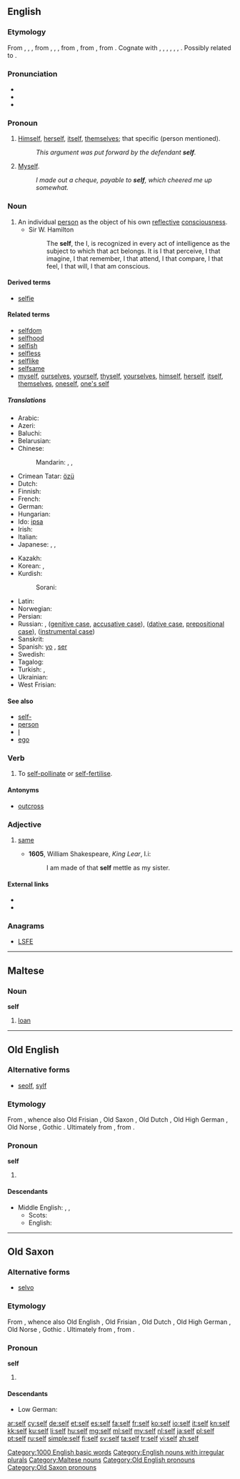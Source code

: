 {{also|self-}}
==English==
{{wikipedia}}

===Etymology===
From {{etyl|enm}} {{term|self|lang=enm}}, {{term|silf|lang=enm}}, {{term|sulf|lang=enm}}, from {{etyl|ang}} {{term|lang=ang|self}}, {{term|seolf|lang=ang}}, {{term|sylf||same, self, very, own|lang=ang}}, from {{etyl|gem-pro|en}} {{recons|selbaz||self|lang=gem-pro}}, from {{etyl|ine-pro|en}} {{recons|selbʰ-||one's own|lang=ine-pro}}, from {{etyl|ine-pro|en}} {{recons|s(w)e-||separate, apart|lang=ine-pro}}. Cognate with {{etyl|sco|-}} {{term|self||self|lang=sco}}, {{etyl|fy|-}} {{term|self||self|lang=fy}}, {{etyl|nl|-}} {{term|zelf||self|lang=nl}}, {{etyl|nds|-}} {{term|sulv||self|lang=nds}}, {{etyl|de|-}} {{term|selbst||self|lang=de}}, {{etyl|da|-}} {{term|selv||self|lang=da}}, {{etyl|is|-}} {{term|sjálfur||self|lang=is}}. Possibly related to {{etyl|sq|-}} {{term|thelb||core, center, heart|lang=sq}}.

===Pronunciation===
* {{IPA|/sɛlf/}}
* {{audio|en-us-self.ogg|Audio (US)}}
* {{rhymes|ɛlf}}

===Pronoun===
{{en-pron}}

# {{obsolete}} [[himself|Himself]], [[herself]], [[itself]], [[themselves]]; that specific (person mentioned).
#: ''This argument was put forward by the defendant '''self'''.''
# {{context|commercial|_|or|_|humorous}} [[myself|Myself]].
#: ''I made out a cheque, payable to '''self''', which cheered me up somewhat.''

===Noun===
{{en-noun|selves}}

# An individual [[person]] as the object of his own [[reflective]] [[consciousness]].
#* Sir W. Hamilton<!--From Webster 1913-->
#*: The '''self''', the I, is recognized in every act of intelligence as the subject to which that act belongs. It is I that perceive, I that imagine, I that remember, I that attend, I that compare, I that feel, I that will, I that am conscious.

====Derived terms====
* [[selfie]] <!-- modern coinage -->

====Related terms====
<!-- not derived in Modern English – derived in earlier forms, hence related -->
* [[selfdom]]
* [[selfhood]]
* [[selfish]]
* [[selfless]]
* [[selflike]]
* [[selfsame]]
* [[myself]], [[ourselves]], [[yourself]], [[thyself]], [[yourselves]], [[himself]], [[herself]], [[itself]], [[themselves]], [[oneself]], [[one's self]]

=====Translations=====
{{trans-top|individual person as the object of his own reflective consciousness}}
* Arabic: {{t+|ar|نفس|tr=nafs|sc=Arab}}
* Azeri: {{t-|az|özü}}
* Baluchi: {{tø|bal|وت|tr=wat}}
* Belarusian: {{t-|be|сам|m|tr=sam|sc=Cyrl}}
* Chinese:
*: Mandarin: {{t+|cmn|自己|tr=zìjǐ|sc=Hani}}, {{qualifier|as a prefix}} {{t+|cmn|自|tr=zì|sc=Hani}}, {{t|cmn|自我|tr=zìwǒ|sc=Hani}}
* Crimean Tatar: [[özü]]
* Dutch: {{t+|nl|zelf|n}}
* Finnish: {{t+|fi|itse}}
* French: {{t+|fr|soi-même|m}}
* German: {{t+|de|Selbst|n}}
* Hungarian: {{t-|hu|önvaló}}
* Ido: [[ipsa]]
* Irish: {{t-|ga|féin}}
* Italian: {{t+|it|stesso}}
* Japanese: {{t+|ja|自己|tr=[[じこ]], jiko|sc=Jpan}}, {{t+|ja|自身|tr=[[じしん]], jíshin|sc=Jpan}}, {{t+|ja|自我|tr=じが, jiga|sc=Jpan}}
{{trans-mid}}
* Kazakh: {{t|kk|өз|tr=öz|sc=Cyrl}}
* Korean: {{t+|ko|자신|tr=jasin|sc=Kore}}, {{t-|ko|자기자신|tr=jagijasin|sc=Kore}}
* Kurdish:
*: Sorani: {{t+|ku|خۆ|tr=xo|sc=ku-Arab}}
* Latin: {{t+|la|idem}}
* Norwegian: {{t+|no|selv}}
* Persian: {{t+|fa|خود|tr=xod|sc=fa-Arab}}
* Russian: {{t+|ru|сам|m|tr=sam}}, {{t+|ru|себя|tr=sebjá}} ([[genitive case]], [[accusative case]]), {{t+|ru|себе|tr=sebé}} ([[dative case]], [[prepositional case]]), {{t+|ru|собой|tr=sobój}} ([[instrumental case]])
* Sanskrit: {{t-|sa|स्वयं|tr=svayam|sc=Deva}}
* Spanish: [[yo]] {{m}} {{qualifier|psychology}}, [[ser]] {{m}} {{qualifier|psychology}}
* Swedish: {{t+|sv|själv}}
* Tagalog: {{t-|tl|sarili}}
* Turkish: {{t+|tr|kendi}}, {{t+|tr|öz}}
* Ukrainian: {{t-|uk|сам|m|sc=Cyrl}}
* West Frisian: {{t-|fy|sels}}
{{trans-bottom}}

====See also====
* [[self-]]
* [[person]]
* [[I]]
* [[ego]]

===Verb===
{{en-verb}}

# {{botany}} To [[self-pollinate]] or [[self-]][[fertilise]].

====Antonyms====
* [[outcross]]

===Adjective===
{{head|en|adjective|head=self}}

# {{obsolete}} [[same]]
#* '''1605''', William Shakespeare, ''King Lear'', I.i:
#*: I am made of that '''self''' mettle as my sister.

====External links====
* {{R:Webster 1913}}
* {{R:Century 1911}}

===Anagrams===
* [[LSFE#English|LSFE]]

[[Category:1000 English basic words]]
[[Category:English nouns with irregular plurals]]

----

==Maltese==

===Noun===
'''self'''

# [[loan]]

[[Category:Maltese nouns]]

----

==Old English==

===Alternative forms===
* [[seolf]], [[sylf]]

===Etymology===
From {{etyl|gem-pro|ang}} {{recons|selbaz|lang=gem-pro}}, whence also Old Frisian {{term|self|lang=ofs}}, Old Saxon {{term|self|lang=osx}}, Old Dutch {{term|self|lang=odt}}, Old High German {{term|selb|lang=goh}}, Old Norse {{term|sjálfr|lang=non}}, Gothic {{term|𐍃𐌹𐌻𐌱𐌰|tr=silba|lang=got}}. Ultimately from {{etyl|ine-pro|ang}} {{recons|selbʰ-||one's own|lang=ine-pro}}, from {{recons|s(w)e-||separate, apart|lang=ine-pro}}.


===Pronoun===
'''self'''

# {{l|en|self}}

====Descendants====
* Middle English: {{l|enm|self}}, {{l|enm|silf}}, {{l|enm|sulf}}
** Scots: {{l|sco|self}}
** English: {{l|en|self}}

[[Category:Old English pronouns]]

----

==Old Saxon==

===Alternative forms===
* [[selvo]]

===Etymology===
From {{etyl|gem-pro|osx}} {{recons|selbaz|lang=gem-pro}}, whence also Old English {{term|self|lang=ang}}, Old Frisian {{term|self|lang=ofs}}, Old Dutch {{term|self|lang=odt}}, Old High German {{term|selb|lang=goh}}, Old Norse {{term|sjálfr|lang=non}}, Gothic {{term|𐍃𐌹𐌻𐌱𐌰|tr=silba|lang=got}}. Ultimately from {{etyl|ine-pro|osx}} {{recons|selbʰ-||one's own|lang=ine-pro}}, from {{recons|s(w)e-||separate, apart|lang=ine-pro}}.


===Pronoun===
'''self'''

# {{l|en|self}}

====Descendants====
* Low German: {{l|nds|sulv}}

[[Category:Old Saxon pronouns]]

[[ar:self]]
[[cy:self]]
[[de:self]]
[[et:self]]
[[es:self]]
[[fa:self]]
[[fr:self]]
[[ko:self]]
[[io:self]]
[[it:self]]
[[kn:self]]
[[kk:self]]
[[ku:self]]
[[li:self]]
[[hu:self]]
[[mg:self]]
[[ml:self]]
[[my:self]]
[[nl:self]]
[[ja:self]]
[[pl:self]]
[[pt:self]]
[[ru:self]]
[[simple:self]]
[[fi:self]]
[[sv:self]]
[[ta:self]]
[[tr:self]]
[[vi:self]]
[[zh:self]]